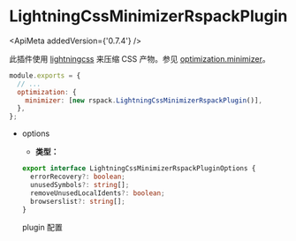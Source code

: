 
# LightningCssMinimizerRspackPlugin

<ApiMeta addedVersion={'0.7.4'} />

此插件使用 [lightningcss](https://lightningcss.dev/) 来压缩 CSS 产物。参见 [optimization.minimizer](/config/optimization#optimizationminimizer)。

```js
module.exports = {
  // ...
  optimization: {
    minimizer: [new rspack.LightningCssMinimizerRspackPlugin()],
  },
};
```

- options

  - **类型：**

  ```ts
  export interface LightningCssMinimizerRspackPluginOptions {
    errorRecovery?: boolean;
    unusedSymbols?: string[];
    removeUnusedLocalIdents?: boolean;
    browserslist?: string[];
  }
  ```

  plugin 配置

  <Table
    header={[
      {
        name: '名称',
        key: 'name',
      },
      {
        name: '类型',
        key: 'type',
      },
      {
        name: '默认值',
        key: 'default',
      },
      {
        name: '描述',
        key: 'description',
      },
    ]}
    body={[
      {
        name: '`errorRecovery`',
        type: '`boolean`',
        default: 'false',
        description: '是否忽略无效的规则和声明而不进行报错。',
      },
      {
        name: '`unusedSymbols`',
        type: '`string[]`',
        default: '[]',
        description:
          '已知未使用符号的列表，包括 CSS 类名、id 和 @keyframe 名称。这些声明将被移除。',
      },
      {
        name: '`removeUnusedLocalIdents`',
        type: '`boolean`',
        default: 'true',
        description:
          '是否自动移除未使用的 CSS Modules 的本地标识符，包括未使用的 CSS 类名、id 和 @keyframe 名称。这些声明将被移除。',
      },
      {
        name: '`browserslist`',
        type: '`string[]`',
        default: '["defaults"]',
        description: '要降级到的 Browserslist 目标',
      },
    ]}
  />
